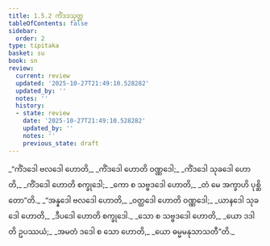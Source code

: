 ```yaml
---
title: 1.5.2 ကိံဒဒသုတ္တ
tableOfContents: false
sidebar:
  order: 2
type: tipitaka
basket: su
book: sn
review:
  current: review
  updated: '2025-10-27T21:49:10.528282'
  updated_by: ''
  notes: ''
  history:
  - state: review
    date: '2025-10-27T21:49:10.528282'
    updated_by: ''
    notes: ''
    previous_state: draft
---
```



<ReviewStatus review={frontmatter.review} showDetails={true} />

<HypothesisAnnotation frontmatter={frontmatter} />

<DynamicBreadcrumb />

<Division number="42" book="sn" e="ch" v="18" p="286">

<Paragraph number="243" type="verses" book="sn">
_“ကိံဒဒေါ ဗလဒေါ ဟောတိ,_  
_ကိံဒဒေါ ဟောတိ ဝဏ္ဏဒေါ;_  
_ကိံဒဒေါ သုခဒေါ ဟောတိ,_  
_ကိံဒဒေါ ဟောတိ စက္ခုဒေါ;_  
_ကော စ သဗ္ဗဒဒေါ ဟောတိ,_  
_တံ မေ အက္ခာဟိ ပုစ္ဆိတော”တိ._  

</Paragraph>

<Paragraph number="244" type="verses" book="sn">
_“အန္နဒေါ ဗလဒေါ ဟောတိ,_  
_ဝတ္ထဒေါ ဟောတိ ဝဏ္ဏဒေါ;_  
_ယာနဒေါ သုခဒေါ ဟောတိ,_  
_ဒီပဒေါ ဟောတိ စက္ခုဒေါ._  

</Paragraph>

<Paragraph number="245" type="verses" book="sn">
_သော စ သဗ္ဗဒဒေါ ဟောတိ,_  
_ယော ဒဒါတိ ဥပဿယံ;_  
_အမတံ ဒဒေါ စ သော ဟောတိ,_  
_ယော ဓမ္မမနုသာသတီ”တိ._
</Paragraph>
</Division>